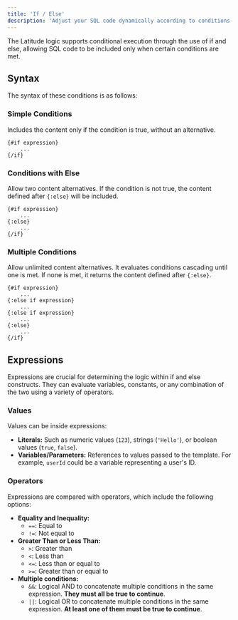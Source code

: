 ```yaml
---
title: 'If / Else'
description: 'Adjust your SQL code dynamically according to conditions'
---
```


The Latitude logic supports conditional execution through the use of if and else, allowing SQL code to be included only when certain conditions are met.

## Syntax

The syntax of these conditions is as follows:

### Simple Conditions
Includes the content only if the condition is true, without an alternative.

```
{#if expression}
    ...
{/if}
```

### Conditions with Else
Allow two content alternatives. If the condition is not true, the content defined after `{:else}` will be included.
   
```
{#if expression}
    ...
{:else}
    ...
{/if}
```

### Multiple Conditions
Allow unlimited content alternatives. It evaluates conditions cascading until one is met. If none is met, it returns the content defined after `{:else}`.

```
{#if expression}
    ...
{:else if expression}
    ...
{:else if expression}
    ...
{:else}
    ...
{/if}
```

## Expressions

Expressions are crucial for determining the logic within if and else constructs. They can evaluate variables, constants, or any combination of the two using a variety of operators.

### Values

Values can be inside expressions:

- **Literals:** Such as numeric values (`123`), strings (`'Hello'`), or boolean values (`true`, `false`).
- **Variables/Parameters:** References to values passed to the template. For example, `userId` could be a variable representing a user's ID.

### Operators

Expressions are compared with operators, which include the following options:

- **Equality and Inequality:**
  - `==`: Equal to
  - `!=`: Not equal to
- **Greater Than or Less Than:**
  - `>`: Greater than
  - `<`: Less than
  - `<=`: Less than or equal to
  - `>=`: Greater than or equal to
- **Multiple conditions:**
  - `&&`: Logical AND to concatenate multiple conditions in the same expression. **They must all be true to continue**.
  - `||`: Logical OR to concatenate multiple conditions in the same expression. **At least one of them must be true to continue**.